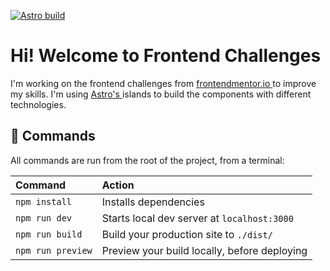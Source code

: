 [![Astro build](https://github.com/AbhinavReddy-Dev/frontendmentor/actions/workflows/astro.yml/badge.svg)](https://github.com/AbhinavReddy-Dev/frontendmentor/actions/workflows/astro.yml)

<h1 class="text-center text-3xl font-bold">
  Hi! Welcome to <span class="text-gradient">Frontend Challenges</span>
</h1>
<p class="my-5 rounded-md border border-fuchsia-500 bg-fuchsia-50 p-5">
  I'm working on the frontend challenges from
  <a
    href="https://www.frontendmentor.io/"
    class="text-blue-500"
    target="_blank">
    frontendmentor.io
  </a>
  to improve my skills. I'm using
  <a href="https://astro.build/" class="text-fuchsia-500" target="_blank">
    Astro's
  </a>
  islands to build the components with different technologies.
</p>

## 🧞 Commands

All commands are run from the root of the project, from a terminal:

| Command           | Action                                       |
| :---------------- | :------------------------------------------- |
| `npm install`     | Installs dependencies                        |
| `npm run dev`     | Starts local dev server at `localhost:3000`  |
| `npm run build`   | Build your production site to `./dist/`      |
| `npm run preview` | Preview your build locally, before deploying |
